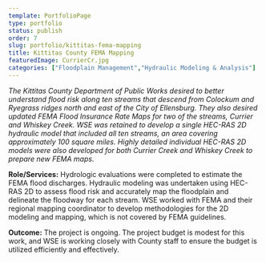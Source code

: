```yaml
---
template: PortfolioPage
type: portfolio
status: publish
order: 7
slug: portfolio/kittitas-fema-mapping
title: Kittitas County FEMA Mapping
featuredImage: CurrierCr.jpg
categories: ["Floodplain Management","Hydraulic Modeling & Analysis"]
---
```


_The Kittitas County Department of Public Works desired to better understand flood risk along ten streams that descend from Colockum and Ryegrass ridges north and east of the City of Ellensburg. They also desired updated FEMA Flood Insurance Rate Maps for two of the streams, Currier and Whiskey Creek. WSE was retained to develop a single HEC-RAS 2D hydraulic model that included all ten streams, an area covering approximately 100 square miles. Highly detailed individual HEC-RAS 2D models were also developed for both Currier Creek and Whiskey Creek to prepare new FEMA maps._  
  
**Role/Services:** Hydrologic evaluations were completed to estimate the FEMA flood discharges. Hydraulic modeling was undertaken using HEC-RAS 2D to assess flood risk and accurately map the floodplain and delineate the floodway for each stream. WSE worked with FEMA and their regional mapping coordinator to develop methodologies for the 2D modeling and mapping, which is not covered by FEMA guidelines.  
  
**Outcome:** The project is ongoing. The project budget is modest for this work, and WSE is working closely with County staff to ensure the budget is utilized efficiently and effectively.